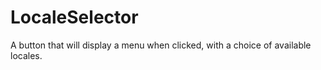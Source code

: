 

<Meta of={Stories} />

# LocaleSelector

A button that will display a menu when clicked, with a choice of available locales.

<Canvas of={Stories.Default} />
